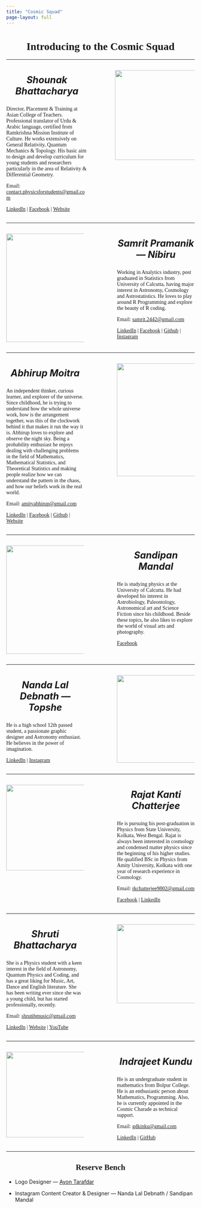 ```yaml
---
title: "Cosmic Squad"
page-layout: full
---
```


# **Introducing to the Cosmic Squad** {style="text-align: center; font-family: Georgia"}

------------------------------------------------------------------------

::: columns
::: {.column width="47%"}
::: {style="font-size: 25px; text-align: center"}
***Shounak Bhattacharya***
:::

::: {style="text-align: left; font-family: Verdana"}
Director, Placement & Training at Asian College of Teachers. Professional translator of Urdu & Arabic language, certified from Ramkrishna Mission Institute of Culture. He works extensively on General Relativity, Quantum Mechanics & Topology. His basic aim to design and develop curriculum for young students and researchers particularly in the area of Relativity & Differential Geometry.

Email: [contact.physicsforstudents\@gmail.com](mailto:contact.physicsforstudents@gmail.com)

[LinkedIn](https://www.linkedin.com/in/shounakbhattacharya/) \| [Facebook](https://www.facebook.com/scientistshounak) \| [Website](https://physicsforstudents.com/team/shounak-bhattacharya/)
:::
:::

::: {.column width="7%"}
<!-- empty column to create gap -->
:::

::: {.column width="46%"}
![](member/shounak.jpg){fig-align="center" width="240"}
:::
:::

------------------------------------------------------------------------

::: columns
::: {.column width="45%"}
![](member/samrit.jpg){fig-align="center" width="290"}
:::

::: {.column width="10%"}
<!-- empty column to create gap -->
:::

::: {.column width="45%"}
::: {style="font-size: 25px; text-align: center"}
***Samrit Pramanik --- Nibiru***
:::

::: {style="text-align: left; font-family: Verdana"}
Working in Analytics industry, post graduated in Statistics from University of Calcutta, having major interest in Astronomy, Cosmology and Astrostatistics. He loves to play around R Programming and explore the beauty of R coding.

Email: [samrit.2442\@gmail.com](mailto:samrit.2442@gmail.com)

[LinkedIn](https://www.linkedin.com/in/samritpramanik24/) \| [Facebook](https://www.facebook.com/samrit.pramanik24ps) \| [Github](https://github.com/samrit2442) \| [Instagram](https://instagram.com/dark_cosmos24)
:::
:::
:::

------------------------------------------------------------------------

::: columns
::: {.column width="45%"}
::: {style="font-size: 25px; text-align: center"}
***Abhirup Moitra***
:::

::: {style="text-align: left; font-family: Verdana"}
An independent thinker, curious learner, and explorer of the universe. Since childhood, he is trying to understand how the whole universe work, how is the arrangement together, was this of the clockwork behind it that makes it run the way it is. Abhirup loves to explore and observe the night sky. Being a probability enthusiast he enjoys dealing with challenging problems in the field of Mathematics, Mathematical Statistics, and Theoretical Statistics and making people realize how we can understand the pattern in the chaos, and how our beliefs work in the real world.

Email: [amityabhirup\@gmail.com](mailto:amityabhirup@gmail.com)

[LinkedIn](https://www.linkedin.com/in/abhirup-moitra-7a66731a6/) \| [Facebook](https://www.facebook.com/abhirup.moitra.1) \| [Github](https://github.com/ABHI20-STAT) \| [Website](https://abhirup-moitra-mathstat.netlify.app/)
:::
:::

::: {.column width="10%"}
<!-- empty column to create gap -->
:::

::: {.column width="45%"}
<div>

![](member/abhirup.jpeg){fig-align="center" width="302"}

</div>
:::
:::

------------------------------------------------------------------------

::: columns
::: {.column width="45%"}
![](member/sandipan.jpg){fig-align="center" width="290"}
:::

::: {.column width="10%"}
<!-- empty column to create gap -->
:::

::: {.column width="45%"}
::: {style="font-size: 25px; text-align: center"}
***Sandipan Mandal***
:::

::: {style="text-align: left; font-family: Verdana"}
He is studying physics at the University of Calcutta. He had developed his interest in Astrobiology, Paleontology, Astronomical art and Science Fiction since his childhood. Beside these topics, he also likes to explore the world of visual arts and photography.

[Facebook](https://www.facebook.com/sandipan.mandal.900)
:::
:::
:::

------------------------------------------------------------------------

::: columns
::: {.column width="45%"}
::: {style="font-size: 25px; text-align: center"}
***Nanda Lal Debnath --- Topshe***
:::

::: {style="text-align: left; font-family: Verdana"}
He is a high school 12th passed student, a passionate graphic designer and Astronomy enthusiast. He believes in the power of imagination.

[LinkedIn](https://www.linkedin.com/in/nanda-lal-debnath-55bb85254/) \| [Instagram](https://instagram.com/gravity_980)
:::
:::

::: {.column width="10%"}
<!-- empty column to create gap -->
:::

::: {.column width="45%"}
<div>

![](member/nandalal.jpg){fig-align="center" width="234"}

</div>
:::
:::

------------------------------------------------------------------------

::: columns
::: {.column width="45%"}
![](member/rajat.jpg){fig-align="center" width="229"}
:::

::: {.column width="10%"}
<!-- empty column to create gap -->
:::

::: {.column width="45%"}
::: {style="font-size: 25px; text-align: center"}
***Rajat Kanti Chatterjee***
:::

::: {style="text-align: left; font-family: Verdana"}
He is pursuing his post-graduation in Physics from State University, Kolkata, West Bengal. Rajat is always been interested in cosmology and condensed matter physics since the beginning of his higher studies. He qualified BSc in Physics from Amity University, Kolkata with one year of research experience in Cosmology.

Email: [rkchatterjee9802\@gmail.com](mailto:rkchatterjee9802@gmail.com)

[Facebook](https://www.facebook.com/rajatkanti.chatterjee.9?mibextid=ZbWKwL) \| [LinkedIn](https://www.linkedin.com/in/rajat-kanti-chatterjee-1457001a7/)
:::
:::
:::

------------------------------------------------------------------------

::: columns
::: {.column width="45%"}
::: {style="font-size: 25px; text-align: center"}
***Shruti Bhattacharya***
:::

::: {style="text-align: left; font-family: Verdana"}
She is a Physics student with a keen interest in the field of Astronomy, Quantum Physics and Coding, and has a great liking for Music, Art, Dance and English literature. She has been writing ever since she was a young child, but has started professionally, recently.

Email: [shrutibmusic\@gmail.com](mailto:shrutibmusic@gmail.com)

[LinkedIn](https://www.linkedin.com/in/shruti-bhattacharya-69986a221/) \| [Website](https://62c189764cdef.site123.me/) \| [YouTube](https://www.youtube.com/@shrub.../about)
:::
:::

::: {.column width="10%"}
<!-- empty column to create gap -->
:::

::: {.column width="45%"}
<div>

![](member/shruti.jpg){fig-align="center" width="211"}

</div>
:::
:::

------------------------------------------------------------------------

::: columns
::: {.column width="45%"}
![](member/indrajeet.jpg){fig-align="center" width="229"}
:::

::: {.column width="10%"}
<!-- empty column to create gap -->
:::

::: {.column width="45%"}
::: {style="font-size: 25px; text-align: center"}
***Indrajeet Kundu***
:::

::: {style="text-align: left; font-family: Verdana"}
He is an undergraduate student in mathematics from Bolpur College. He is an enthusiastic person about Mathematics, Programming. Also, he is currently appointed in the Cosmic Charade as technical support.

Email: [gdkinku\@gmail.com](mailto:gdkinku@gmail.com)

[LinkedIn](https://www.linkedin.com/in/indrajeet-kundu-b4a439239) \| [GitHub](https://github.com/Inkuthegreat)
:::
:::
:::

------------------------------------------------------------------------

::: {style="text-align: center; font-family: Georgia"}
## **Reserve Bench**
:::

::: {style="text-align: left"}
-   Logo Designer --- [Ayon Tarafdar](http://instagram.com/ayontarafdar)

-   Instagram Content Creator & Designer --- Nanda Lal Debnath / Sandipan Mandal
:::
